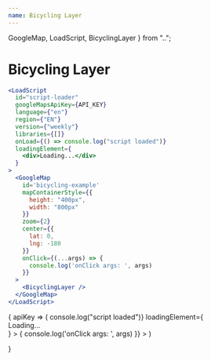 ```yaml
---
name: Bicycling Layer
---
```


  GoogleMap,
  LoadScript,
  BicyclingLayer
} from "..";

# Bicycling Layer

```jsx
<LoadScript
  id="script-loader"
  googleMapsApiKey={API_KEY}
  language={"en"}
  region={"EN"}
  version={"weekly"}
  libraries={[]}
  onLoad={() => console.log("script loaded")}
  loadingElement={
    <div>Loading...</div>
  }
>
  <GoogleMap
    id='bicycling-example'
    mapContainerStyle={{
      height: "400px",
      width: "800px"
    }}
    zoom={2}
    center={{
      lat: 0,
      lng: -180
    }}
    onClick={(...args) => {
      console.log('onClick args: ', args)
    }}
  >
    <BicyclingLayer />
  </GoogleMap>
</LoadScript>
```

<WithApiKey>
  {
    apiKey => (
      <LoadScript
        id="script-loader"
        googleMapsApiKey={apiKey}
        language={"en"}
        region={"EN"}
        version={"weekly"}
        libraries={[]}
        onLoad={() => console.log("script loaded")}
        loadingElement={
          <div>Loading...</div>
        }
      >
        <GoogleMap
          id='bicycling-example'
          mapContainerStyle={{
            height: "400px",
            width: "800px"
          }}
          zoom={2}
          center={{
            lat: 0,
            lng: -180
          }}
          onClick={(...args) => {
            console.log('onClick args: ', args)
          }}
        >
          <BicyclingLayer />
        </GoogleMap>
      </LoadScript>
    )

}

</WithApiKey>
